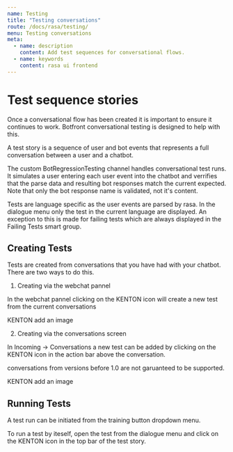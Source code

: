 ```yaml
---
name: Testing
title: "Testing conversations"
route: /docs/rasa/testing/
menu: Testing conversations
meta:
  - name: description
    content: Add test sequences for conversational flows.
  - name: keywords
    content: rasa ui frontend
---
```


# Test sequence stories

Once a conversational flow has been created it is important to ensure it continues to work. Botfront conversational testing is designed to help with this.

A test story is a sequence of user and bot events that represents a full conversation between a user and a chatbot. 

The custom BotRegressionTesting channel handles conversational test runs. It simulates a user entering each user event into the chatbot and verrifies that the parse data and resulting bot responses match the current expected.
Note that only the bot response name is validated, not it's content.

Tests are language specific as the user events are parsed by rasa. In the dialogue menu only the test in the current language are displayed. An exception to this is made for failing tests which are always displayed in the Failing Tests smart group.

## Creating Tests

Tests are created from conversations that you have had with your chatbot. There are two ways to do this.

1. Creating via the webchat pannel

In the webchat pannel clicking on the KENTON icon will create a new test from the current conversations

KENTON add an image

2. Creating via the conversations screen 

In Incoming -> Conversations a new test can be added by clicking on the KENTON icon in the action bar above the conversation.

conversations from versions before 1.0 are not garuanteed to be supported.

KENTON add an image

## Running Tests

A test run can be initiated from the training button dropdown menu.

To run a test by iteself, open the test from the dialogue menu and click on the KENTON icon in the top bar of the test story.


